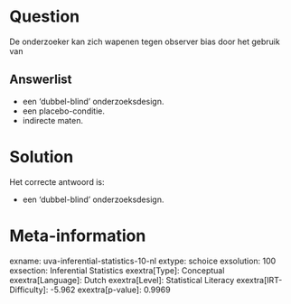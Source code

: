Question
========

De onderzoeker kan zich wapenen tegen observer bias door het gebruik van

Answerlist
----------

* een 'dubbel-blind' onderzoeksdesign.
* een placebo-conditie.
* indirecte maten.

Solution
========

Het correcte antwoord is: 

* een 'dubbel-blind' onderzoeksdesign.

Meta-information
================
exname: uva-inferential-statistics-10-nl
extype: schoice
exsolution: 100
exsection: Inferential Statistics
exextra[Type]: Conceptual
exextra[Language]: Dutch
exextra[Level]: Statistical Literacy
exextra[IRT-Difficulty]: -5.962
exextra[p-value]: 0.9969
